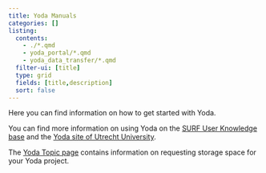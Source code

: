 ```yaml
---
title: Yoda Manuals
categories: []
listing:
  contents: 
    - ./*.qmd
    - yoda_portal/*.qmd
    - yoda_data_transfer/*.qmd
  filter-ui: [title]
  type: grid
  fields: [title,description]
  sort: false
---
```


::: {.callout-tip}

Here you can find information on how to get started with Yoda. 

:::

You can find more information on using Yoda on the [SURF User Knowledge base](https://servicedesk.surf.nl/wiki/display/WIKI/Yoda+Hosting) and the [Yoda site of Utrecht University](https://www.uu.nl/en/research/Yoda).

The [Yoda Topic page](/topics/yoda.qmd) contains information on requesting storage space for your Yoda project.
<!-- Actually, it does not, https://yoda.vu.nl/site/getting-started/requesting-space.html needs to be moved there. -->